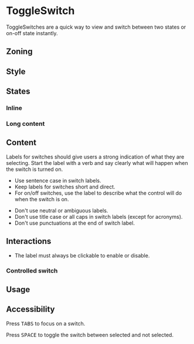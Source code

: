 


<Meta of={Stories} />

# ToggleSwitch

ToggleSwitches are a quick way to view and switch between two states or on-off state instantly.

## Zoning

<FigmaImage
	src="https://www.figma.com/file/qc8oUSyVJM67gSsbTShftt/%F0%9F%93%90-Zoning?node-id=252%3A9"
	alt="zoning image for switch"
/>

## Style

<FigmaImage
	src="https://www.figma.com/file/2crWpyiwuxt1wvjsTYwdB0/ToggleSwitch?node-id=0%3A131"
	alt="Mockup of an input ToggleSwitch"
/>

## States

<Canvas of={Stories.ToggleSwitchStates} />

### Inline

<Canvas of={Stories.ToggleSwitchInline} />

### Long content

<Canvas of={Stories.ToggleSwitchWithLongLabel} />

## Content

Labels for switches should give users a strong indication of what they are selecting. Start the label with a verb and say clearly what will happen when the switch is turned on.

<Use>
	<Use.Do>
		<ul>
			<li>Use sentence case in switch labels.</li>
			<li>Keep labels for switches short and direct.</li>
			<li>
				For on/off switches, use the label to describe what the control will do when the switch is
				on.
			</li>
		</ul>
	</Use.Do>
	<Use.Dont>
		<ul>
			<li>Don't use neutral or ambiguous labels.</li>
			<li>Don't use title case or all caps in switch labels (except for acronyms).</li>
			<li>Don't use punctuations at the end of switch label.</li>
		</ul>
	</Use.Dont>
</Use>

## Interactions

- The label must always be clickable to enable or disable.

### Controlled switch

<Canvas of={Stories.ToggleSwitchControlled} />

## Usage

<Canvas of={Stories.ToggleSwitchReactHooksForm} />

## Accessibility

Press <kbd>TABS</kbd> to focus on a switch.

Press <kbd>SPACE</kbd> to toggle the switch between selected and not selected.
